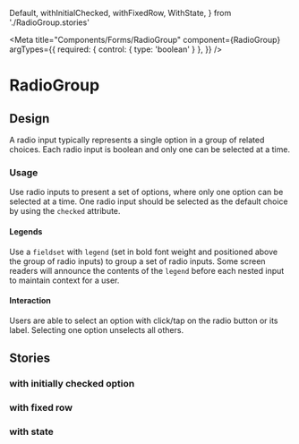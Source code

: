 <!-- RadioGroup.stories.mdx -->

  Default,
  withInitialChecked,
  withFixedRow,
  WithState,
} from './RadioGroup.stories'

<Meta
  title="Components/Forms/RadioGroup"
  component={RadioGroup}
  argTypes={{
    required: { control: { type: 'boolean' } },
  }}
/>

# RadioGroup

<Canvas>
  <Story story={Default} />
</Canvas>

<ArgsTable of={RadioGroup} story="^" />

## Design

A radio input typically represents a single option in a group of related choices. Each radio input is boolean and only one can be selected at a time.

### Usage

Use radio inputs to present a set of options, where only one option can be selected at a time.
One radio input should be selected as the default choice by using the `checked` attribute.

#### Legends

Use a `fieldset` with `legend` (set in bold font weight and positioned above the group of radio inputs) to group a set of radio inputs. Some screen readers will announce the contents of the `legend` before each nested input to maintain context for a user.

#### Interaction

Users are able to select an option with click/tap on the radio button or its label.
Selecting one option unselects all others.

## Stories

### with initially checked option

<Canvas>
  <Story story={withInitialChecked} />
</Canvas>

### with fixed row

<Canvas>
  <Story story={withFixedRow} />
</Canvas>

### with state

<Canvas>
  <Story story={WithState} />
</Canvas>
